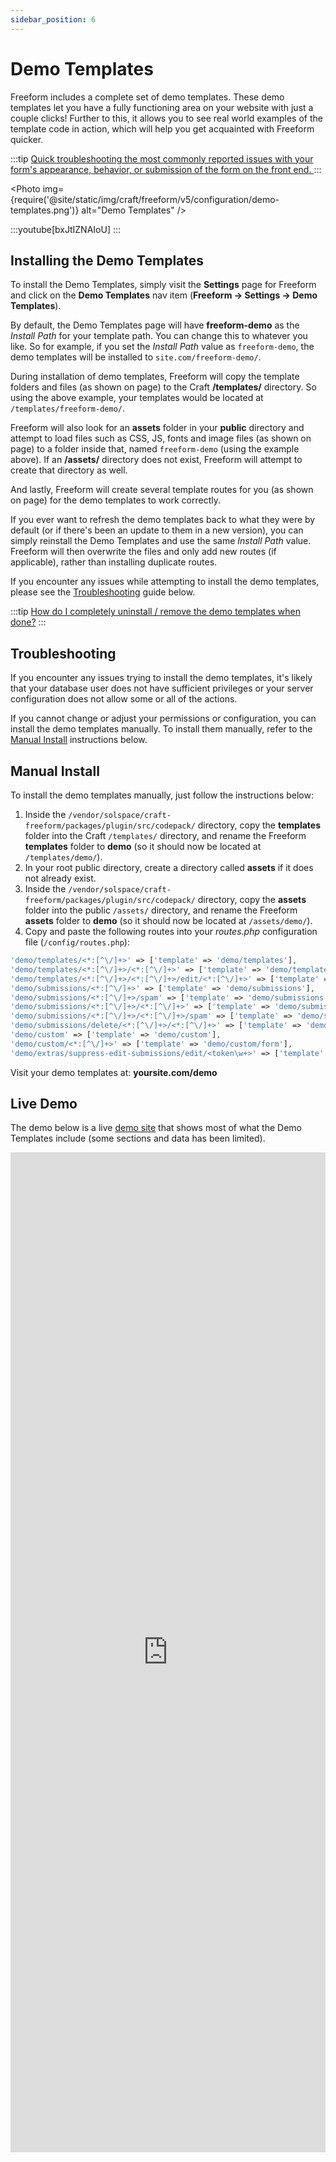 ```yaml
---
sidebar_position: 6
---
```



# Demo Templates

Freeform includes a complete set of demo templates. These demo templates let you have a fully functioning area on your website with just a couple clicks! Further to this, it allows you to see real world examples of the template code in action, which will help you get acquainted with Freeform quicker.

:::tip
[Quick troubleshooting the most commonly reported issues with your form's appearance, behavior, or submission of the form on the front end.
](../guides/testing/troubleshooting-form-issues.mdx)
:::

<Photo
  img={require('@site/static/img/craft/freeform/v5/configuration/demo-templates.png')}
  alt="Demo Templates"
/>

:::youtube[bxJtIZNAIoU]
:::

## Installing the Demo Templates

To install the Demo Templates, simply visit the **Settings** page for Freeform and click on the **Demo Templates** nav item (**Freeform → Settings → Demo Templates**).

By default, the Demo Templates page will have **freeform-demo** as the _Install Path_ for your template path. You can change this to whatever you like. So for example, if you set the _Install Path_ value as `freeform-demo`, the demo templates will be installed to `site.com/freeform-demo/`.

During installation of demo templates, Freeform will copy the template folders and files (as shown on page) to the Craft **/templates/** directory. So using the above example, your templates would be located at `/templates/freeform-demo/`.

Freeform will also look for an **assets** folder in your **public** directory and attempt to load files such as CSS, JS, fonts and image files (as shown on page) to a folder inside that, named `freeform-demo` (using the example above). If an **/assets/** directory does not exist, Freeform will attempt to create that directory as well.

And lastly, Freeform will create several template routes for you (as shown on page) for the demo templates to work correctly.

If you ever want to refresh the demo templates back to what they were by default (or if there's been an update to them in a new version), you can simply reinstall the Demo Templates and use the same _Install Path_ value. Freeform will then overwrite the files and only add new routes (if applicable), rather than installing duplicate routes.

If you encounter any issues while attempting to install the demo templates, please see the [Troubleshooting](#troubleshooting) guide below.

:::tip
[How do I completely uninstall / remove the demo templates when done?](../guides/testing/remove-demo-templates.mdx)
:::

## Troubleshooting

If you encounter any issues trying to install the demo templates, it's likely that your database user does not have sufficient privileges or your server configuration does not allow some or all of the actions.

If you cannot change or adjust your permissions or configuration, you can install the demo templates manually. To install them manually, refer to the [Manual Install](#manual-install) instructions below.

## Manual Install

To install the demo templates manually, just follow the instructions below:

1. Inside the `/vendor/solspace/craft-freeform/packages/plugin/src/codepack/` directory, copy the **templates** folder into the Craft `/templates/` directory, and rename the Freeform **templates** folder to **demo** (so it should now be located at `/templates/demo/`).
2. In your root public directory, create a directory called **assets** if it does not already exist.
3. Inside the `/vendor/solspace/craft-freeform/packages/plugin/src/codepack/` directory, copy the **assets** folder into the public `/assets/` directory, and rename the Freeform **assets** folder to **demo** (so it should now be located at `/assets/demo/`).
4. Copy and paste the following routes into your _routes.php_ configuration file (`/config/routes.php`):

```php showLineNumbers
'demo/templates/<*:[^\/]+>' => ['template' => 'demo/templates'],
'demo/templates/<*:[^\/]+>/<*:[^\/]+>' => ['template' => 'demo/templates/form'],
'demo/templates/<*:[^\/]+>/<*:[^\/]+>/edit/<*:[^\/]+>' => ['template' => 'demo/templates/form'],
'demo/submissions/<*:[^\/]+>' => ['template' => 'demo/submissions'],
'demo/submissions/<*:[^\/]+>/spam' => ['template' => 'demo/submissions'],
'demo/submissions/<*:[^\/]+>/<*:[^\/]+>' => ['template' => 'demo/submissions/view'],
'demo/submissions/<*:[^\/]+>/<*:[^\/]+>/spam' => ['template' => 'demo/submissions/view'],
'demo/submissions/delete/<*:[^\/]+>/<*:[^\/]+>' => ['template' => 'demo/submissions/delete'],
'demo/custom' => ['template' => 'demo/custom'],
'demo/custom/<*:[^\/]+>' => ['template' => 'demo/custom/form'],
'demo/extras/suppress-edit-submissions/edit/<token\w+>' => ['template' => 'demo/extras/suppress-edit-submissions'],
```

Visit your demo templates at: **yoursite.com/demo**

## Live Demo

The demo below is a live [demo site](https://demo.solspace.net/craft/freeform-demo/) that shows most of what the Demo Templates include (some sections and data has been limited).

<iframe
  title="App Demo"
  id="app-demo"
  src="https://demo.solspace.net/craft/freeform-demo/"
  scrolling="yes"
  height="1600px"
  width="100%"
  className="app-demo"
  frameborder="0"
></iframe>
